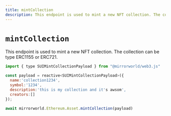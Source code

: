 ```yaml
---
title: mintCollection
description: This endpoint is used to mint a new NFT collection. The collection can be type ERC1155 or ERC721
---
```


# `mintCollection`

This endpoint is used to mint a new NFT collection. The collection can be type ERC1155 or ERC721.

```js
import { type SUIMintCollectionPayload } from "@mirrorworld/web3.js"

const payload = reactive<SUIMintCollectionPayload>({
  name:'collection1234',
  symbol:'1234',
  description:'this is my collection and it's awsom',
  creators:[]
});

await mirrorworld.Ethereum.Asset.mintCollection(payload)
```
